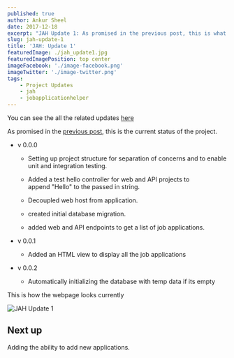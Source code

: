 ```yaml
---
published: true
author: Ankur Sheel
date: 2017-12-18
excerpt: "JAH Update 1: As promised in the previous post, this is what's been done so far."
slug: jah-update-1
title: 'JAH: Update 1'
featuredImage: ./jah_update1.jpg
featuredImagePosition: top center
imageFacebook: './image-facebook.png'
imageTwitter: './image-twitter.png'
tags:
    - Project Updates
    - jah
    - jobapplicationhelper
---
```


You can see the all the related updates [here](./tags/jah)

As promised in the [previous post](./new-side-project-jah/), this is the current status of the project.

-   v 0.0.0

    -   Setting up project structure for separation of concerns and to enable unit and integration testing.

    -   Added a test hello controller for web and API projects to append "Hello" to the passed in string.

    -   Decoupled web host from application.

    -   created initial database migration.

    -   added web and API endpoints to get a list of job applications.

-   v 0.0.1

    -   Added an HTML view to display all the job applications

-   v 0.0.2

    -   Automatically initializing the database with temp data if its empty

This is how the webpage looks currently

![JAH Update 1](./jah_update1.jpg)

## Next up

Adding the ability to add new applications.
